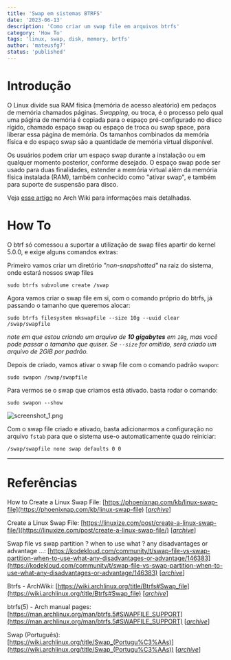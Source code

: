 ```yaml
---
title: 'Swap em sistemas BTRFS'
date: '2023-06-13'
description: 'Como criar um swap file em arquivos btrfs'
category: 'How To'
tags: 'linux, swap, disk, memory, brtfs'
author: 'mateusfg7'
status: 'published'
---
```


# Introdução

O Linux divide sua RAM física (memória de acesso aleatório) em pedaços de memória chamados páginas. _Swapping_, ou troca, é o processo pelo qual uma página de memória é copiada para o espaço pré-configurado no disco rígido, chamado espaço swap ou espaço de troca ou swap space, para liberar essa página de memória. Os tamanhos combinados da memória física e do espaço swap são a quantidade de memória virtual disponível.

Os usuários podem criar um espaço swap durante a instalação ou em qualquer momento posterior, conforme desejado. O espaço swap pode ser usado para duas finalidades, estender a memória virtual além da memória física instalada (RAM), também conhecido como "ativar swap", e também para suporte de suspensão para disco. 

Veja [esse artigo](https://wiki.archlinux.org/title/Swap_(Português)) no Arch Wiki para informações mais detalhadas.

# How To

O btrf só comessou a suportar a utilização de swap files apartir do kernel 5.0.0, e exige alguns comandos extras:

Primeiro vamos criar um diretório _"non-snapshotted"_ na raiz do sistema, onde estará nossos swap files
```console
sudo btrfs subvolume create /swap 
```

Agora vamos criar o swap file em si, com o comando próprio do btrfs, já passando o tamanho que queremos alocar:
```console
sudo btrfs filesystem mkswapfile --size 10g --uuid clear /swap/swapfile
```
_note em que estou criando um arquivo de **10 gigabytes** em `10g`, mas você pode passar o tamanho que quiser. Se `--size` for omitido, será criado um arquivo de 2GiB por padrão._

Depois de criado, vamos ativar o swap file com o comando padrão `swapon`:
```console
sudo swapon /swap/swapfile
```

Para vermos se o swap que criamos está ativado. basta rodar o comando:
```console
sudo swapon --show
```
![screenshot_1.png](https://i.ibb.co/D8QCDJk/screenshot-1.png)

Com o swap file criado e ativado, basta adicionarmos a configuração no arquivo `fstab` para que o sistema use-o automaticamente quado reiniciar:
```bash title="/etc/fstab"
/swap/swapfile none swap defaults 0 0
```

---

# Referências

How to Create a Linux Swap File: [https://phoenixnap.com/kb/linux-swap-file](https://phoenixnap.com/kb/linux-swap-file) [[_archive_](https://web.archive.org/web/20230613132919/https://phoenixnap.com/kb/linux-swap-file)]

Create a Linux Swap File: [https://linuxize.com/post/create-a-linux-swap-file/](https://linuxize.com/post/create-a-linux-swap-file/) [[_archive_](https://web.archive.org/web/20230613133106/https://linuxize.com/post/create-a-linux-swap-file/)]

Swap file vs swap partition ? when to use what ? any disadvantages or advantage …: [https://kodekloud.com/community/t/swap-file-vs-swap-partition-when-to-use-what-any-disadvantages-or-advantage/146383](https://kodekloud.com/community/t/swap-file-vs-swap-partition-when-to-use-what-any-disadvantages-or-advantage/146383) [[_archive_](https://web.archive.org/web/20230613133939/https://kodekloud.com/community/t/swap-file-vs-swap-partition-when-to-use-what-any-disadvantages-or-advantage/146383)]

Btrfs - ArchWiki: [https://wiki.archlinux.org/title/Btrfs#Swap_file](https://wiki.archlinux.org/title/Btrfs#Swap_file) [[_archive_](https://web.archive.org/web/20230613134129/https://wiki.archlinux.org/title/Btrfs)]

btrfs(5) - Arch manual pages: [https://man.archlinux.org/man/btrfs.5#SWAPFILE_SUPPORT](https://man.archlinux.org/man/btrfs.5#SWAPFILE_SUPPORT) [[_archive_](https://web.archive.org/web/20230613134710/https://man.archlinux.org/man/btrfs.5)]

Swap (Português): [https://wiki.archlinux.org/title/Swap_(Portugu%C3%AAs)](https://wiki.archlinux.org/title/Swap_(Portugu%C3%AAs)) [[_archive_](https://web.archive.org/web/20230616141949/https://wiki.archlinux.org/title/Swap_%28Portugu%C3%AAs%29)]
